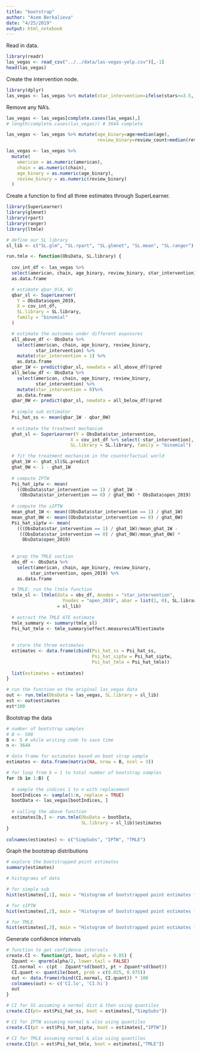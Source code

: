 ```yaml
---
title: "bootstrap"
author: "Asem Berkalieva"
date: "4/25/2019"
output: html_notebook
---
```


Read in data.
```r
library(readr)
las_vegas <- read_csv("../../data/las-vegas-yelp.csv")[,-1]
head(las_vegas)
```

Create the intervention node.
```r
library(dplyr)
las_vegas <- las_vegas %>% mutate(star_intervention=ifelse(stars>=3.5, 1, 0))
```

Remove any NA's.
```r
las_vegas <- las_vegas[complete.cases(las_vegas),]
# length(complete.cases(las_vegas)) # 3644 complete

las_vegas <- las_vegas %>% mutate(age_binary=age>median(age),
                                  review_binary=review_count>median(review_count))

las_vegas <- las_vegas %>%
  mutate(
    american = as.numeric(american),
    chain = as.numeric(chain),
    age_binary = as.numeric(age_binary),
    review_binary = as.numeric(review_binary)
  )
```

Create a function to find all three estimates through SuperLearner.
```r
library(SuperLearner)
library(glmnet)
library(rpart)
library(ranger)
library(ltmle)

# define our SL library
sl_lib <- c("SL.glm", "SL.rpart", "SL.glmnet", "SL.mean", "SL.ranger")

run.tmle <- function(ObsData, SL.library) {
  
  cov_int_df <- las_vegas %>% 
  select(american, chain, age_binary, review_binary, star_intervention) %>%
  as.data.frame

  # estimate qbar_0(A, W)
  qbar_sl <- SuperLearner(
    Y = ObsData$open_2019,
    X = cov_int_df,
    SL.library = SL.library,
    family = "binomial"
  )

  # estimate the outcomes under different exposures
  all_above_df <- ObsData %>%
    select(american, chain, age_binary, review_binary,
           star_intervention) %>%
    mutate(star_intervention = 1) %>%
    as.data.frame
  qbar_1W <- predict(qbar_sl, newdata = all_above_df)$pred
  all_below_df <- ObsData %>%
    select(american, chain, age_binary, review_binary,
           star_intervention) %>%
    mutate(star_intervention = 0)%>%
    as.data.frame
  qbar_0W <- predict(qbar_sl, newdata = all_below_df)$pred
  
  # simple sub estimator
  Psi_hat_ss <- mean(qbar_1W - qbar_0W)
  
  # estimate the treatment mechanism
  ghat_sl <- SuperLearner(Y = ObsData$star_intervention,
                        X = cov_int_df %>% select(-star_intervention),
                        SL.library = SL.library, family = "binomial")

  # fit the treatment mechanism in the counterfactual world
  ghat_1W <- ghat_sl$SL.predict
  ghat_0W <- 1 - ghat_1W
    
  # compute IPTW
  Psi_hat_iptw <- mean(
    ((ObsData$star_intervention == 1) / ghat_1W - 
     (ObsData$star_intervention == 0) / ghat_0W) * ObsData$open_2019)
  
  # compute the sIPTW
  mean_ghat_1W <- mean((ObsData$star_intervention == 1) / ghat_1W)
  mean_ghat_0W <- mean((ObsData$star_intervention == 0) / ghat_0W)
  Psi_hat_siptw <- mean(
    (((ObsData$star_intervention == 1) / ghat_1W)/mean_ghat_1W - 
     ((ObsData$star_intervention == 0) / ghat_0W)/mean_ghat_0W) *
      ObsData$open_2019)
  
    
  # prep the TMLE section
  obs_df <- ObsData %>% 
    select(american, chain, age_binary, review_binary,
         star_intervention, open_2019) %>%
    as.data.frame

  # TMLE: run the ltmle function
  tmle_sl <- ltmle(data = obs_df, Anodes = "star_intervention",
                     Ynodes = "open_2019", abar = list(1, 0), SL.library
                   = sl_lib)
  
  # extract the TMLE ATE estimate
  tmle_summary <- summary(tmle_sl)
  Psi_hat_tmle <- tmle_summary$effect.measures$ATE$estimate
    
    
  # store the three estimates
  estimates <- data.frame(cbind(Psi_hat_ss = Psi_hat_ss,
                                Psi_hat_siptw = Psi_hat_siptw,
                                Psi_hat_tmle = Psi_hat_tmle))
  
  list(estimates = estimates)
}

# run the function on the original las_vegas data
out <- run.tmle(ObsData = las_vegas, SL.library = sl_lib)
est <- out$estimates
est*100
```

Bootstrap the data
```r
# number of bootstrap samples
# B <- 500
B <- 5 # while writing code to save time
n <- 3644

# data frame for estimates based on boot strap sample
estimates <- data.frame(matrix(NA, nrow = B, ncol = 3))

# for loop from b = 1 to total number of bootstrap samples
for (b in 1:B) {
  
  # sample the indices 1 to n with replacement
  bootIndices <- sample(1:n, replace = TRUE)
  bootData <- las_vegas[bootIndices, ]
  
  # calling the above function
  estimates[b,] <- run.tmle(ObsData = bootData, 
                            SL.library = sl_lib)$estimates
}
 
colnames(estimates) <- c("SimpSubs", "IPTW", "TMLE")
```

Graph the bootstrap distributions
```r
# explore the bootstrapped point estimates
summary(estimates)

# histograms of data

# for simple sub
hist(estimates[,1], main = "Histogram of bootstrapped point estimates from the Simple Substition estimator", xlab = "Point Estimates")

# for sIPTW
hist(estimates[,2], main = "Histogram of bootstrapped point estimates from the IPTW estimator", xlab = "Point Estimates")

# for TMLE
hist(estimates[,3], main = "Histogram of bootstrapped point estimates from the TMLE estimator", xlab = "Point Estimates")
```

Generate confidence intervals
```r
# function to get confidence intervals
create.CI <- function(pt, boot, alpha = 0.05) {
  Zquant <- qnorm(alpha/2, lower.tail = FALSE)
  CI.normal <- c(pt - Zquant*sd(boot), pt + Zquant*sd(boot))
  CI.quant <- quantile(boot, prob = c(0.025, 0.975))
  out <- data.frame(rbind(CI.normal, CI.quant)) * 100
  colnames(out) <- c('CI.lo', 'CI.hi')
  out
}

# CI for SS assuming a normal dist & then using quantiles
create.CI(pt= est$Psi_hat_ss, boot = estimates[,"SimpSubs"])

# CI for IPTW assuming normal & also using quantiles
create.CI(pt = est$Psi_hat_siptw, boot = estimates[,"IPTW"])

# CI for TMLE assuming normal & also using quantiles
create.CI(pt = est$Psi_hat_tmle, boot = estimates[,"TMLE"])
```


